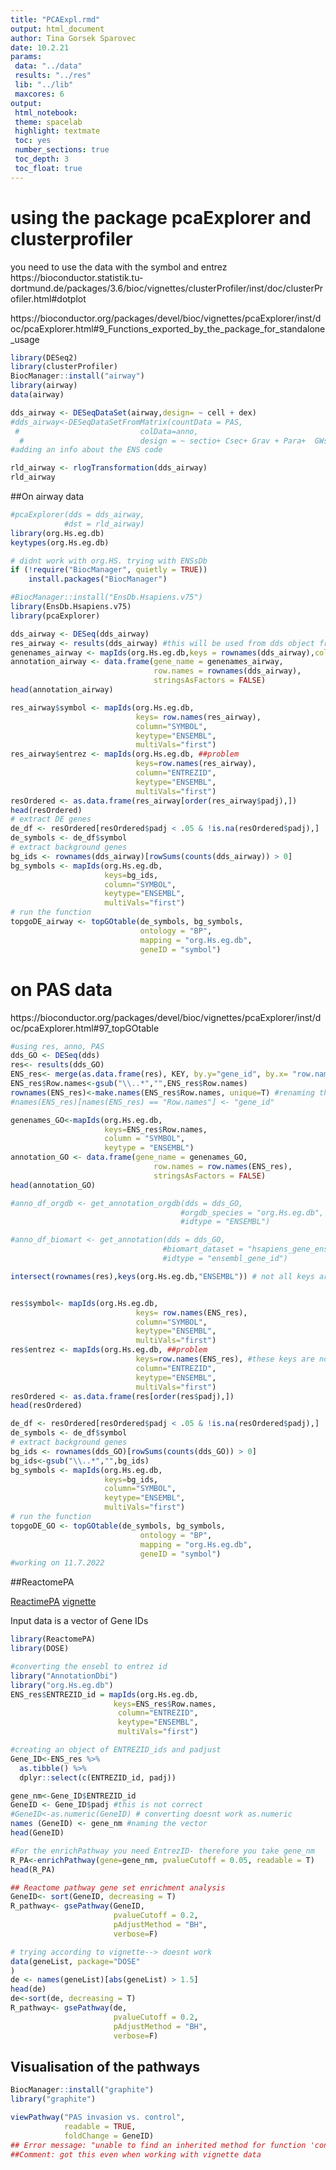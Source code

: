```yaml
---
title: "PCAExpl.rmd"
output: html_document
author: Tina Gorsek Sparovec
date: 10.2.21
params:
 data: "../data"
 results: "../res"
 lib: "../lib"
 maxcores: 6
output:
 html_notebook:
 theme: spacelab
 highlight: textmate
 toc: yes
 number_sections: true
 toc_depth: 3
 toc_float: true
---
```


# using the package pcaExplorer and clusterprofiler
you need to use the data with the symbol and entrez
https://bioconductor.statistik.tu-dortmund.de/packages/3.6/bioc/vignettes/clusterProfiler/inst/doc/clusterProfiler.html#dotplot 

https://bioconductor.org/packages/devel/bioc/vignettes/pcaExplorer/inst/doc/pcaExplorer.html#9_Functions_exported_by_the_package_for_standalone_usage 
```r
library(DESeq2)
library(clusterProfiler)
BiocManager::install("airway")
library(airway)
data(airway)

dds_airway <- DESeqDataSet(airway,design= ~ cell + dex)
#dds_airway<-DESeqDataSetFromMatrix(countData = PAS,
 #                           colData=anno,
  #                          design = ~ sectio+ Csec+ Grav + Para+  GWscaled +place)
#adding an info about the ENS code

rld_airway <- rlogTransformation(dds_airway)
rld_airway
```

##On airway data 

```r
#pcaExplorer(dds = dds_airway,
            #dst = rld_airway)
library(org.Hs.eg.db)
keytypes(org.Hs.eg.db)

# didnt work with org.HS. trying with ENSsDb
if (!require("BiocManager", quietly = TRUE))
    install.packages("BiocManager")

#BiocManager::install("EnsDb.Hsapiens.v75")
library(EnsDb.Hsapiens.v75)
library(pcaExplorer)

dds_airway <- DESeq(dds_airway)
res_airway <- results(dds_airway) #this will be used from dds object from 1.0 metadata
genenames_airway <- mapIds(org.Hs.eg.db,keys = rownames(dds_airway),column = "SYMBOL",keytype="ENSEMBL")
annotation_airway <- data.frame(gene_name = genenames_airway,
                                row.names = rownames(dds_airway),
                                stringsAsFactors = FALSE)
head(annotation_airway)   

res_airway$symbol <- mapIds(org.Hs.eg.db,
                            keys= row.names(res_airway),
                            column="SYMBOL",
                            keytype="ENSEMBL",
                            multiVals="first")
res_airway$entrez <- mapIds(org.Hs.eg.db, ##problem 
                            keys=row.names(res_airway),
                            column="ENTREZID",
                            keytype="ENSEMBL",
                            multiVals="first")
resOrdered <- as.data.frame(res_airway[order(res_airway$padj),])
head(resOrdered)
# extract DE genes
de_df <- resOrdered[resOrdered$padj < .05 & !is.na(resOrdered$padj),]
de_symbols <- de_df$symbol
# extract background genes
bg_ids <- rownames(dds_airway)[rowSums(counts(dds_airway)) > 0]
bg_symbols <- mapIds(org.Hs.eg.db,
                     keys=bg_ids,
                     column="SYMBOL",
                     keytype="ENSEMBL",
                     multiVals="first")
# run the function
topgoDE_airway <- topGOtable(de_symbols, bg_symbols,
                             ontology = "BP",
                             mapping = "org.Hs.eg.db",
                             geneID = "symbol")

```
# on PAS data

https://bioconductor.org/packages/devel/bioc/vignettes/pcaExplorer/inst/doc/pcaExplorer.html#97_topGOtable 

```r
#using res, anno, PAS 
dds_GO <- DESeq(dds)
res<- results(dds_GO)
ENS_res<- merge(as.data.frame(res), KEY, by.y="gene_id", by.x= "row.names")
ENS_res$Row.names<-gsub("\\..*","",ENS_res$Row.names)
rownames(ENS_res)<-make.names(ENS_res$Row.names, unique=T) #renaming the rownames
#names(ENS_res)[names(ENS_res) == "Row.names"] <- "gene_id"

genenames_GO<-mapIds(org.Hs.eg.db,
                     keys=ENS_res$Row.names, 
                     column = "SYMBOL",
                     keytype = "ENSEMBL")
annotation_GO <- data.frame(gene_name = genenames_GO,  
                                row.names = row.names(ENS_res),
                                stringsAsFactors = FALSE)
head(annotation_GO)  

#anno_df_orgdb <- get_annotation_orgdb(dds = dds_GO,
                                      #orgdb_species = "org.Hs.eg.db",
                                      #idtype = "ENSEMBL")

#anno_df_biomart <- get_annotation(dds = dds_GO,
                                  #biomart_dataset = "hsapiens_gene_ensembl",
                                  #idtype = "ensembl_gene_id")

intersect(rownames(res),keys(org.Hs.eg.db,"ENSEMBL")) # not all keys are in the rownames


res$symbol<- mapIds(org.Hs.eg.db,
                            keys= row.names(ENS_res),
                            column="SYMBOL",
                            keytype="ENSEMBL",
                            multiVals="first")
res$entrez <- mapIds(org.Hs.eg.db, ##problem 
                            keys=row.names(ENS_res), #these keys are not correct
                            column="ENTREZID",
                            keytype="ENSEMBL",
                            multiVals="first")
resOrdered <- as.data.frame(res[order(res$padj),])
head(resOrdered)

de_df <- resOrdered[resOrdered$padj < .05 & !is.na(resOrdered$padj),]
de_symbols <- de_df$symbol
# extract background genes
bg_ids <- rownames(dds_GO)[rowSums(counts(dds_GO)) > 0]
bg_ids<-gsub("\\..*","",bg_ids)
bg_symbols <- mapIds(org.Hs.eg.db,
                     keys=bg_ids,
                     column="SYMBOL",
                     keytype="ENSEMBL",
                     multiVals="first")
# run the function
topgoDE_GO <- topGOtable(de_symbols, bg_symbols,
                             ontology = "BP",
                             mapping = "org.Hs.eg.db",
                             geneID = "symbol")
#working on 11.7.2022

```

##ReactomePA

[ ReactimePA](https://bioconductor.org/packages/release/bioc/manuals/ReactomePA/man/ReactomePA.pdf)
[vignette](https://yulab-smu.top/biomedical-knowledge-mining-book/reactomepa.html)

Input data is a vector of Gene IDs

```r
library(ReactomePA)
library(DOSE)

#converting the ensebl to entrez id
library("AnnotationDbi")
library("org.Hs.eg.db")
ENS_res$ENTREZID_id = mapIds(org.Hs.eg.db,
                       keys=ENS_res$Row.names, 
                        column="ENTREZID",
                        keytype="ENSEMBL",
                        multiVals="first")

#creating an object of ENTREZID_ids and padjust
Gene_ID<-ENS_res %>%
  as.tibble() %>%
  dplyr::select(c(ENTREZID_id, padj))

gene_nm<-Gene_ID$ENTREZID_id
GeneID <- Gene_ID$padj #this is not correct 
#GeneID<-as.numeric(GeneID) # converting doesnt work as.numeric
names (GeneID) <- gene_nm #naming the vector 
head(GeneID)

#For the enrichPathway you need EntrezID- therefore you take gene_nm
R_PA<-enrichPathway(gene=gene_nm, pvalueCutoff = 0.05, readable = T)
head(R_PA)

## Reactome pathway gene set enrichment analysis
GeneID<- sort(GeneID, decreasing = T)
R_pathway<- gsePathway(GeneID,
                       pvalueCutoff = 0.2,
                       pAdjustMethod = "BH",
                       verbose=F)

# trying according to vignette--> doesnt work 
data(geneList, package="DOSE"
)
de <- names(geneList)[abs(geneList) > 1.5]
head(de)
de<-sort(de, decreasing = T)
R_pathway<- gsePathway(de,
                       pvalueCutoff = 0.2,
                       pAdjustMethod = "BH",
                       verbose=F)
```

## Visualisation of the pathways 
```r
BiocManager::install("graphite")
library("graphite")

viewPathway("PAS invasion vs. control", 
            readable = TRUE, 
            foldChange = GeneID)
## Error message: "unable to find an inherited method for function 'convertIdentifiers' for signature '"NULL"
##Comment: got this even when working with vignette data 
```

